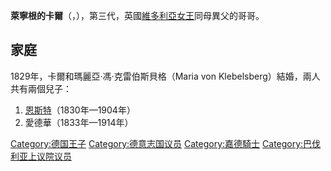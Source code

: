 {{Multiple issues|
{{Expand language|1=en|time=2021-02-27T09:11:41+00:00}}
{{Unreferenced|time=2021-02-27T09:11:41+00:00}}
}}
{{Infobox noble
| name        = 卡爾
| image       = Princes Charles of Leiningen.jpg
| succession  = 萊寧根親王
| reign       = 1814年 — 1856年
| predecessor = [[埃米希·卡爾|埃米希·卡爾]]
| successor   = [[恩斯特_(萊寧根親王)|恩斯特]]
| birth_date  = {{Birth date|1804|9|12|df=y}}
| birth_place = [[阿莫巴赫|阿莫巴赫]]
| death_date  = {{death date and age|1856|11|13|1804|9|12|df=y}}
| death_place = [[穆道|穆道]]
| noble family= [[萊寧根家族|萊寧根家族]]
| father      = 第二代萊寧根親王[[埃米希·卡爾|埃米希·卡爾]]
| mother      = [[维多利亚公主_(萨克森-科堡-萨尔费尔德)|薩克森-科堡-薩爾費爾德的維多利亞]]
}}
'''萊寧根的卡爾'''（{{lang-de|Karl zu Leiningen}}，{{bd|1804年|9月12日|1856年|11月13日}}），第三代{{le|萊寧根親王|Prince of Leiningen}}，英國[[维多利亚_(英国女王)|維多利亞女王]]同母異父的哥哥。

== 家庭 ==
1829年，卡爾和瑪麗亞·馮·克雷伯斯貝格（Maria von Klebelsberg）結婚，兩人共有兩個兒子：
# [[恩斯特_(萊寧根親王)|恩斯特]]（1830年—1904年）
# 愛德華（1833年—1914年）

[[Category:德国王子|Category:德国王子]]
[[Category:德意志国议员|Category:德意志国议员]]
[[Category:嘉德騎士|Category:嘉德騎士]]
[[Category:巴伐利亚上议院议员|Category:巴伐利亚上议院议员]]
